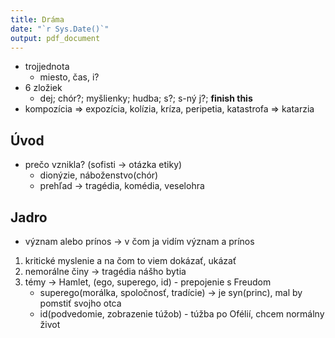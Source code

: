 ```yaml
---
title: Dráma
date: "`r Sys.Date()`"
output: pdf_document
---
```


- trojjednota
    - miesto, čas, i?

- 6 zložiek
    - dej; chór?; myšlienky; hudba; s?; s-ný j?; **finish this**

- kompozícia => expozícia, kolízia, kríza, peripetia, katastrofa => katarzia

## Úvod
- prečo vznikla? (sofisti -> otázka etiky)
    - dionýzie, náboženstvo(chór)
    - prehľad -> tragédia, komédia, veselohra

## Jadro
- význam alebo prínos -> v čom ja vidím význam a prínos
1. kritické myslenie a na čom to viem dokázať, ukázať
2. nemorálne činy -> tragédia nášho bytia
3. témy -> Hamlet, (ego, superego, id) - prepojenie s Freudom
    - superego(morálka, spoločnosť, tradície) -> je syn(princ), mal by pomstiť svojho otca
    - id(podvedomie, zobrazenie túžob) - túžba po Ofélií, chcem normálny život
